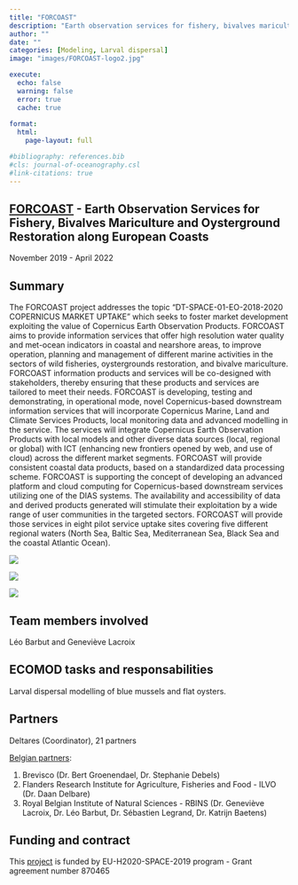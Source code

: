 ```yaml
---
title: "FORCOAST"
description: "Earth observation services for fishery, bivalves mariculture and oysterground restoration along european coasts"
author: ""
date: ""
categories: [Modeling, Larval dispersal]
image: "images/FORCOAST-logo2.jpg"

execute:
  echo: false
  warning: false
  error: true
  cache: true
  
format: 
  html:
    page-layout: full

#bibliography: references.bib
#cls: journal-of-oceanography.csl
#link-citations: true
---
```


## [FORCOAST](https://forcoast.eu/) - Earth Observation Services for Fishery, Bivalves Mariculture and Oysterground Restoration along European Coasts

November 2019 - April 2022

## Summary
The FORCOAST project addresses the topic “DT-SPACE-01-EO-2018-2020 COPERNICUS MARKET UPTAKE” which seeks to foster market development exploiting the value of Copernicus Earth Observation Products. FORCOAST aims to provide information services that offer high resolution water quality and met-ocean indicators in coastal and nearshore areas, to improve operation, planning and management of different marine activities in the sectors of wild fisheries, oystergrounds restoration, and bivalve mariculture. FORCOAST information products and services will be co-designed with stakeholders, thereby ensuring that these products and services are tailored to meet their needs. FORCOAST is developing, testing and demonstrating, in operational mode, novel Copernicus-based downstream information services that will incorporate Copernicus Marine, Land and Climate Services Products, local monitoring data and advanced modelling in the service. The services will integrate Copernicus Earth Observation Products with local models and other diverse data sources (local, regional or global) with ICT (enhancing new frontiers opened by web, and use of cloud) across the different market segments. FORCOAST will provide consistent coastal data products, based on a standardized data processing scheme. FORCOAST is supporting the concept of developing an advanced platform and cloud computing for Copernicus-based downstream services utilizing one of the DIAS systems. The availability and accessibility of data and derived products generated will stimulate their exploitation by a wide range of user communities in the targeted sectors. FORCOAST will provide those services in eight pilot service uptake sites covering five different regional waters (North Sea, Baltic Sea, Mediterranean Sea, Black Sea and the coastal Atlantic Ocean).

::: {layout-ncol="3"}
![](images/Logo_FORCOAST.png)

![](images/Forcoast_1.jpg)

![](images/Forcoast_2.jpg)
:::

## Team members involved
Léo Barbut and Geneviève Lacroix

## ECOMOD tasks and responsabilities
Larval dispersal modelling of blue mussels and flat oysters.

## Partners
Deltares (Coordinator), 21 partners

[Belgian partners]{.underline}:

1.  Brevisco (Dr. Bert Groenendael, Dr. Stephanie Debels)
2.  Flanders Research Institute for Agriculture, Fisheries and Food - ILVO (Dr. Daan Delbare)
3.  Royal Belgian Institute of Natural Sciences - RBINS (Dr. Geneviève Lacroix, Dr. Léo Barbut, Dr. Sébastien Legrand, Dr. Katrijn Baetens)

## Funding and contract
This [project](https://forcoast.eu/) is funded by EU-H2020-SPACE-2019 program - Grant agreement number 870465
